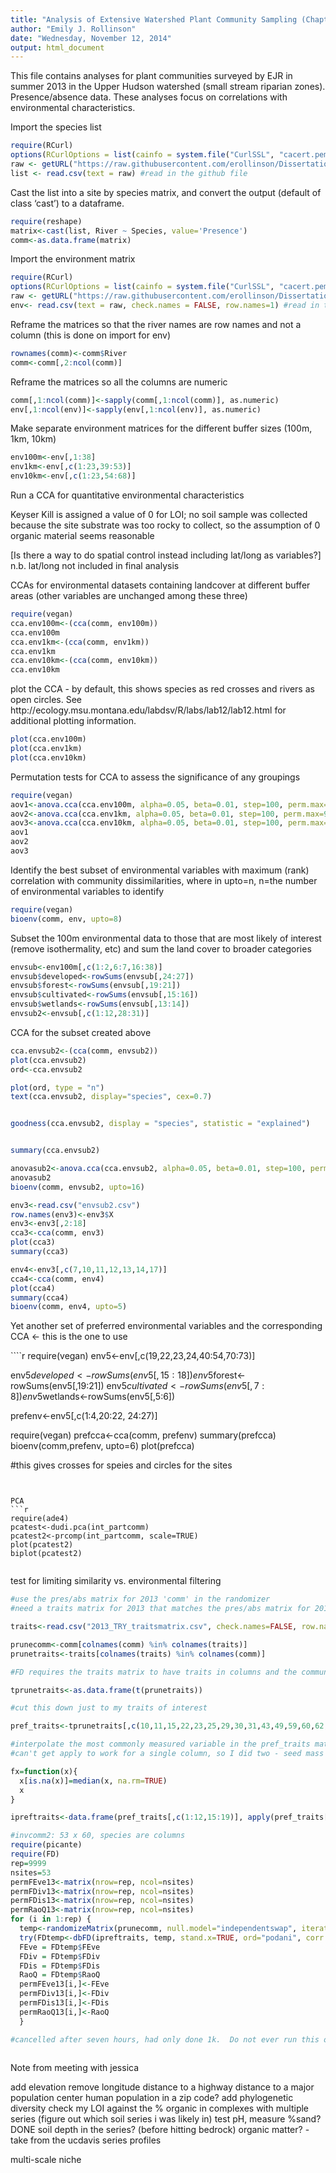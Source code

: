 ```yaml
---
title: "Analysis of Extensive Watershed Plant Community Sampling (Chapter 3 pt 1)"
author: "Emily J. Rollinson"
date: "Wednesday, November 12, 2014"
output: html_document
---
```


This file contains analyses for plant communities surveyed by EJR in summer 2013 in the Upper Hudson watershed (small stream riparian zones).  Presence/absence data.  These analyses focus on correlations with environmental characteristics.  


Import the species list
```r
require(RCurl)
options(RCurlOptions = list(cainfo = system.file("CurlSSL", "cacert.pem", package = "RCurl")))
raw <- getURL("https://raw.githubusercontent.com/erollinson/Dissertation/master/2013_species_presence_list.csv") #insert the  raw URL for the data file on github here
list <- read.csv(text = raw) #read in the github file
```

Cast the list into a site by species matrix, and convert the output (default of class 'cast') to a dataframe.
```r
require(reshape)
matrix<-cast(list, River ~ Species, value='Presence')
comm<-as.data.frame(matrix)
```


Import the environment matrix
```r
require(RCurl)
options(RCurlOptions = list(cainfo = system.file("CurlSSL", "cacert.pem", package = "RCurl")))
raw <- getURL("https://raw.githubusercontent.com/erollinson/Dissertation/master/2013_sites_allenvt_quant.csv") #insert the  raw URL for the data file on github here
env<- read.csv(text = raw, check.names = FALSE, row.names=1) #read in the github file
```

Reframe the matrices so that the river names are row names and not a column (this is done on import for env)
```r
rownames(comm)<-comm$River
comm<-comm[,2:ncol(comm)]
```

Reframe the matrices so all the columns are numeric
```r
comm[,1:ncol(comm)]<-sapply(comm[,1:ncol(comm)], as.numeric)
env[,1:ncol(env)]<-sapply(env[,1:ncol(env)], as.numeric)
```

Make separate environment matrices for the different buffer sizes (100m, 1km, 10km)
```r
env100m<-env[,1:38]
env1km<-env[,c(1:23,39:53)]
env10km<-env[,c(1:23,54:68)]
```

Run a CCA for quantitative environmental characteristics

Keyser Kill is assigned a value of 0 for LOI; no soil sample was collected because the site substrate was too rocky to collect, so the assumption of 0 organic material seems reasonable

[Is there a way to do spatial control instead including lat/long as variables?] n.b. lat/long not included in final analysis

CCAs for environmental datasets containing landcover at different buffer areas (other variables are unchanged among these three)
```r
require(vegan)
cca.env100m<-(cca(comm, env100m))
cca.env100m
cca.env1km<-(cca(comm, env1km))
cca.env1km
cca.env10km<-(cca(comm, env10km))
cca.env10km
```


plot the CCA - by default, this shows species as red crosses and rivers as open circles. See http://ecology.msu.montana.edu/labdsv/R/labs/lab12/lab12.html for additional plotting information.

```r
plot(cca.env100m)
plot(cca.env1km)
plot(cca.env10km)
```


Permutation tests for CCA to assess the significance of any groupings

```r
require(vegan)
aov1<-anova.cca(cca.env100m, alpha=0.05, beta=0.01, step=100, perm.max=999)
aov2<-anova.cca(cca.env1km, alpha=0.05, beta=0.01, step=100, perm.max=999)
aov3<-anova.cca(cca.env10km, alpha=0.05, beta=0.01, step=100, perm.max=999)
aov1
aov2
aov3
```


Identify the best subset of environmental variables with maximum (rank) correlation with community dissimilarities, where in upto=n, n=the number of environmental variables to identify

```r
require(vegan)
bioenv(comm, env, upto=8)
```

Subset the 100m environmental data to those that are most likely of interest (remove isothermality, etc) and sum the land cover to broader categories

```r
envsub<-env100m[,c(1:2,6:7,16:38)]
envsub$developed<-rowSums(envsub[,24:27])
envsub$forest<-rowSums(envsub[,19:21])
envsub$cultivated<-rowSums(envsub[,15:16])
envsub$wetlands<-rowSums(envsub[,13:14])
envsub2<-envsub[,c(1:12,28:31)]
```

CCA for the subset created above

```r
cca.envsub2<-(cca(comm, envsub2))
plot(cca.envsub2)
ord<-cca.envsub2

plot(ord, type = "n")
text(cca.envsub2, display="species", cex=0.7)


goodness(cca.envsub2, display = "species", statistic = "explained")


summary(cca.envsub2)

anovasub2<-anova.cca(cca.envsub2, alpha=0.05, beta=0.01, step=100, perm.max=999)
anovasub2
bioenv(comm, envsub2, upto=16)

env3<-read.csv("envsub2.csv")
row.names(env3)<-env3$X
env3<-env3[,2:18]
cca3<-cca(comm, env3)
plot(cca3)
summary(cca3)

env4<-env3[,c(7,10,11,12,13,14,17)]
cca4<-cca(comm, env4)
plot(cca4)
summary(cca4)
bioenv(comm, env4, upto=5)

```


Yet another set of preferred environmental variables and the corresponding CCA  <- this is the one to use

````r
require(vegan)
env5<-env[,c(19,22,23,24,40:54,70:73)]

env5$developed<-rowSums(env5[,15:18])
env5$forest<-rowSums(env5[,19:21])
env5$cultivated<-rowSums(env5[,7:8])
env5$wetlands<-rowSums(env5[,5:6])

prefenv<-env5[,c(1:4,20:22, 24:27)]

require(vegan)
prefcca<-cca(comm, prefenv)
summary(prefcca)
bioenv(comm,prefenv, upto=6)
plot(prefcca)

#this gives crosses for speies and circles for the sites
```


PCA
```r

require(ade4)
pcatest<-dudi.pca(int_partcomm)
pcatest2<-prcomp(int_partcomm, scale=TRUE)
plot(pcatest2)
biplot(pcatest2)


```


test for limiting similarity vs. environmental filtering
```r

#use the pres/abs matrix for 2013 'comm' in the randomizer
#need a traits matrix for 2013 that matches the pres/abs matrix for 2013, use the same traits as were used in the 2012 analysis

traits<-read.csv("2013_TRY_traitsmatrix.csv", check.names=FALSE, row.names=1)

prunecomm<-comm[colnames(comm) %in% colnames(traits)]
prunetraits<-traits[colnames(traits) %in% colnames(comm)]

#FD requires the traits matrix to have traits in columns and the community matrix to have species in columns; therefore, transpose 'prunetraits'

tprunetraits<-as.data.frame(t(prunetraits))

#cut this down just to my traits of interest

pref_traits<-tprunetraits[,c(10,11,15,22,23,25,29,30,31,43,49,59,60,62,64,65,73,74,75)]

#interpolate the most commonly measured variable in the pref_traits matrix so there aren't NAs in the distance matrix
#can't get apply to work for a single column, so I did two - seed mass and rooting depth

fx=function(x){
  x[is.na(x)]=median(x, na.rm=TRUE)
  x
}

ipreftraits<-data.frame(pref_traits[,c(1:12,15:19)], apply(pref_traits[,c(13:14)], 2, fx))

#invcomm2: 53 x 60, species are columns
require(picante)
require(FD)
rep=9999
nsites=53
permFEve13<-matrix(nrow=rep, ncol=nsites)
permFDiv13<-matrix(nrow=rep, ncol=nsites)
permFDis13<-matrix(nrow=rep, ncol=nsites)
permRaoQ13<-matrix(nrow=rep, ncol=nsites)
for (i in 1:rep) {
  temp<-randomizeMatrix(prunecomm, null.model="independentswap", iterations = 1000)
  try(FDtemp<-dbFD(ipreftraits, temp, stand.x=TRUE, ord="podani", corr = "cailliez"), silent=TRUE)
  FEve = FDtemp$FEve
  FDiv = FDtemp$FDiv
  FDis = FDtemp$FDis
  RaoQ = FDtemp$RaoQ
  permFEve13[i,]<-FEve
  permFDiv13[i,]<-FDiv
  permFDis13[i,]<-FDis
  permRaoQ13[i,]<-RaoQ
  }

#cancelled after seven hours, had only done 1k.  Do not ever run this on the laptop again.  
  
```







Note from meeting with jessica

add elevation remove longitude
distance to a highway
distance to a major population center
human population in a zip code?
add phylogenetic diversity
check my LOI against the % organic in complexes with multiple series (figure out which soil series i was likely in)
test pH, measure %sand? DONE
soil depth in the series?  (before hitting bedrock) organic matter?   - take from the ucdavis series profiles

multi-scale niche